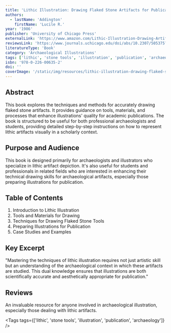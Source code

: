```yaml
---
title: 'Lithic Illustration: Drawing Flaked Stone Artifacts for Publication'
authors:
  - lastName: 'Addington'
    firstName: 'Lucile R.'
year: '1986'
publisher: 'University of Chicago Press'
externalLink: 'https://www.amazon.com/Lithic-Illustration-Drawing-Artifacts-Publication/dp/0226006352'
reviewsLink: 'https://www.journals.uchicago.edu/doi/abs/10.2307/505375?journalCode=aja'
literatureType: 'Book'
category: 'Archaeological Illustrations'
tags: ['lithic', 'stone tools', 'illustration', 'publication', 'archaeology']
isbn: '978-0-226-00635-2'
doi: ''
coverImage: '/static/img/resources/lithic-illustration-drawing-flaked-stone-artifacts-for-publication.jpg'
---
```


## Abstract

This book explores the techniques and methods for accurately drawing flaked stone artifacts. It provides guidance on tools, materials, and processes that enhance illustrations' quality for academic publications. The book is structured to be useful for both professional archaeologists and students, providing detailed step-by-step instructions on how to represent lithic artifacts visually in a scholarly context.

## Purpose and Audience

This book is designed primarily for archaeologists and illustrators who specialize in lithic artifact depiction. It's also useful for students and professionals in related fields who are interested in enhancing their technical drawing skills for archaeological artifacts, especially those preparing illustrations for publication.

## Table of Contents

1. Introduction to Lithic Illustration
2. Tools and Materials for Drawing
3. Techniques for Drawing Flaked Stone Tools
4. Preparing Illustrations for Publication
5. Case Studies and Examples

## Key Excerpt

"Mastering the techniques of lithic illustration requires not just artistic skill but an understanding of the archaeological context in which these artifacts are studied. This dual knowledge ensures that illustrations are both scientifically accurate and aesthetically appropriate for publication."

## Reviews

An invaluable resource for anyone involved in archaeological illustration, especially those dealing with lithic artifacts.

<Tags tags={['lithic', 'stone tools', 'illustration', 'publication', 'archaeology']} />
